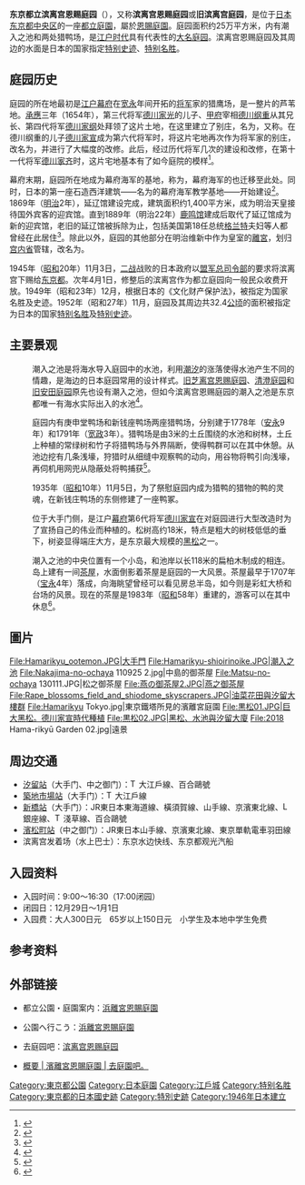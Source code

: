{{japanese|japanese=浜離宮恩賜庭園|kana=はまりきゅう おんし ていえん|romaji=Hamarikyu Onshi Teien}}
{{Infobox park
|park          = 滨离宫恩赐庭园
|image         = Hamarikyu Garden as seen from Shiodome.jpg
|image size    = 300px
|alt           = 
|image_caption = 庭園全景
|type          = [[東京都立公園|都立庭園]]、[[特別名勝|特別名勝]]
|location      = [[日本|日本]][[东京都|东京都]][[中央区_(东京都)|中央区]]濱離宮庭園
|coordinates   = {{Coord|35|39|36|N|139|45|49|E|type:landmark|display=inline,title}}
|area          = 250,215.72m<sup>2</sup>
|opened        = {{Start date|1946|04}}
|facilities    = 集會場（芳梅亭、中島的御茶屋）等
|parking_lot   = 僅觀光巴士與身障人士車輛
|operator      = 
|visitors      = 
|status        = 
|website       = https://www.tokyo-park.or.jp/teien/contents/index028.html
}}
'''东京都立滨离宫恩赐庭园'''（{{lang-ja|東京都立浜離宮恩賜庭園}}），又称'''滨离宫恩赐庭园'''或'''旧滨离宫庭园'''，是位于[[日本|日本]][[东京都|东京都]][[中央区_(东京都)|中央区]]的一座[[東京都立公園|都立庭園]]，屬於[[恩賜庭園|恩賜庭園]]。庭园面积约25万平方米，内有潮入之池和两处猎鸭场，是[[江户时代|江户时代]]具有代表性的[[大名_(稱謂)|大名]][[日本庭園|庭园]]。滨离宫恩赐庭园及其周边的水面是日本的国家指定[[特别史迹|特别史迹]]、[[特别名胜|特别名胜]]。

== 庭园历史 ==

庭园的所在地最初是[[江户幕府|江户幕府]]在[[宽永|宽永]]年间开拓的[[征夷大將軍|将军]]家的猎鹰场，是一整片的芦苇地。[[承應|承應]]三年（1654年），第三代将军[[德川家光|德川家光]]的儿子、[[甲府|甲府]]宰相[[德川纲重|德川纲重]]从其兄长、第四代将军[[德川家纲|德川家纲]]处拜领了这片土地，在这里建立了别庄，名为{{nihongo|'''甲府滨屋敷'''|甲府浜屋敷}}，又称{{nihongo|'''海手屋敷'''|海手屋敷}}。在德川纲重的儿子[[德川家宣|德川家宣]]成为第六代将军时，将这片宅地再次作为将军家的别庄，改名为{{nihongo|'''滨御殿'''|浜御殿}}，并进行了大幅度的改修。此后，经过历代将军几次的建设和改修，在第十一代将军[[德川家齐|德川家齐]]时，这片宅地基本有了如今庭院的模样<ref>{{cite web |url=http://teien.tokyo-park.or.jp/contents/outline028.html |title=浜離宮恩賜庭園：概要 |publisher=東京都公園協会 |language=ja |accessdate=2010-03-27 |archive-url=https://web.archive.org/web/20100429050656/http://teien.tokyo-park.or.jp/contents/outline028.html |archive-date=2010-04-29 |dead-url=yes }}</ref>。

幕府末期，庭园所在地成为幕府海军的基地，称为{{nihongo|'''海军所'''|海軍所}}，幕府海军的{{nihongo|军舰训练基地|軍艦操練所}}也迁移至此处。同时，日本的第一座石造西洋建筑——名为{{nihongo|'''延辽馆'''|延遼館}}的幕府海军教学基地——开始建设<ref>{{cite web |url=http://www.komazawa-u.ac.jp/~kazov/Nis/study/castles/hamarikyu-brief+.ppt |title=浜離宮：江戸幕府の海軍基地 |publisher=中世城郭研究会　西村 和夫 |language=ja |accessdate=2010-03-27 |archive-date=2021-02-15 |archive-url=https://web.archive.org/web/20210215023706/https://www.komazawa-u.ac.jp/~kazov/Nis/study/castles/hamarikyu-brief+.ppt |dead-url=no }}</ref>。1869年（[[明治|明治]]2年），延辽馆建设完成，建筑面积约1,400平方米，成为明治天皇接待国外宾客的迎宾馆。直到1889年（明治22年）[[鹿鸣馆|鹿鸣馆]]建成后取代了延辽馆成为新的迎宾馆，老旧的延辽馆被拆除为止，包括美国第18任总统[[尤利塞斯·S·格兰特|格兰特]]夫妇等人都曾经在此居住<ref>{{cite web |url=http://www.tokyochuo.net/issue/city/0205_hama/0205_ver1.html |title=浜離宮恩賜庭園観光編 |publisher=NPO法人東京中央ネット |language=ja |accessdate=2010-03-27 |archive-date=2016-03-08 |archive-url=https://web.archive.org/web/20160308194219/http://www.tokyochuo.net/issue/city/0205_hama/0205_ver1.html |dead-url=no }}</ref>。除此以外，庭园的其他部分在明治维新中作为皇室的[[離宮|離宮]]，划归[[宫内厅|宫内省]]管辖，改名为{{nihongo|'''滨离宫'''|浜離宮}}。

1945年（[[昭和|昭和]]20年）11月3日，[[二战|二战]]战败的日本政府以[[駐日盟軍總司令|盟军总司令部]]的要求将滨离宫下赐给[[东京都|东京都]]。次年4月1日，修整后的滨离宫作为都立庭园向一般民众收费开放。1949年（昭和23年）12月，根据日本的《文化财产保护法》，{{nihongo|'''旧滨离宫庭园'''|旧浜離宮庭園}}被指定为国家名胜及史迹。1952年（昭和27年）11月，庭园及其周边共32.4[[公顷|公顷]]的面积被指定为日本的国家[[特别名胜|特别名胜]]及[[特别史迹|特别史迹]]。

== 主要景观 ==
;{{nihongo|潮入之池|潮入の池、しおいりのいけ}}
: 潮入之池是将海水导入庭园中的水池，利用[[潮汐|潮汐]]的涨落使得水池产生不同的情趣，是海边的日本庭园常用的设计样式。[[旧芝离宫恩赐庭园|旧芝离宫恩赐庭园]]、[[清澄庭园|清澄庭园]]和[[旧安田庭园|旧安田庭园]]原先也设有潮入之池，但如今滨离宫恩赐庭园的潮入之池是东京都唯一有海水实际出入的水池<ref>{{cite web |url=http://www.kensetsu.metro.tokyo.jp/kouen/kouenannai/park/hamarikyu.html |publisher=东京都建设局 |title=都立公園·庭園案内 |language=ja |accessdate=2010-03-26 |archive-date=2019-09-15 |archive-url=https://web.archive.org/web/20190915224007/http://www.kensetsu.metro.tokyo.jp/kouen/kouenannai/park/hamarikyu.html |dead-url=no }}</ref>。

;{{nihongo|猎鸭场|鴨場、かもば}}
: 庭园内有庚申堂鸭场和新钱座鸭场两座猎鸭场，分别建于1778年（[[安永|安永]]9年）和1791年（[[宽政|宽政]]3年）。猎鸭场是由3米的土丘围绕的水池和树林，土丘上种植的常绿树和竹子将猎鸭场与外界隔断，使得鸭群可以在其中休憩。从池边挖有几条浅壕，狩猎时从细缝中观察鸭的动向，用谷物将鸭引向浅壕，再伺机用网兜从隐蔽处将鸭捕获<ref>{{cite web |url=http://www.tokyo-park.or.jp/park/format/view028.html |title=浜離宮恩賜庭園 - 見どころ |publisher=东京都公园协会 |language=ja |accessdate=2010-03-26 |archive-date=2021-03-23 |archive-url=https://web.archive.org/web/20210323115545/https://www.tokyo-park.or.jp/park/format/view028.html |dead-url=no }}</ref>。

;{{nihongo|鸭冢|鴨塚、かもづか}}
: 1935年（[[昭和|昭和]]10年）11月5日，为了祭慰庭园内成为猎鸭的猎物的鸭的灵魂，在新钱庄鸭场的东侧修建了一座鸭冢。

;{{nihongo|三百年之松|三百年の松、さんびゃくねんのまつ}}
: 位于大手门侧，是江户[[幕府|幕府]]第6代将军[[德川家宣|德川家宣]]在对庭园进行大型改造时为了宣扬自己的伟业而种植的。松树高约18米，特点是粗大的树枝低低的垂下，树姿显得端庄大方，是东京最大规模的[[黑松_(植物)|黑松]]之一。

;{{nihongo|中岛的茶屋|中島の御茶屋、なかしまのおちゃや}}
: 潮入之池的中央位置有一个小岛，和池岸以长118米的扁柏木制成的{{nihongo|传桥|お伝い橋、おつたいはし}}相连。岛上建有一间[[茶屋|茶屋]]，水面倒影着茶屋是庭园的一大风景。茶屋最早于1707年（[[宝永|宝永]]4年）落成，向海眺望曾经可以看见房总半岛，如今则是彩虹大桥和台场的风景。现在的茶屋是1983年（[[昭和|昭和]]58年）重建的，游客可以在其中休息<ref>{{cite web |url=http://teien.tokyo-park.or.jp/cn/hama-rikyu/map.html |title=滨离宫恩赐庭园 - 园内介绍 |publisher=东京都公园协会 |language=zh |accessdate=2010-03-26 |archive-date=2016-08-13 |archive-url=https://web.archive.org/web/20160813073044/http://teien.tokyo-park.or.jp/cn/hama-rikyu/map.html |dead-url=no }}</ref>。

== 圖片 ==
<gallery>
File:Hamarikyu_ootemon.JPG|大手門
File:Hamarikyu-shioirinoike.JPG|潮入之池
File:Nakajima-no-ochaya 110925 2.jpg|中島的御茶屋
File:Matsu-no-ochaya 130111.JPG|松之御茶屋
File:燕の御茶屋2.JPG|燕之御茶屋
File:Rape_blossoms_field_and_shiodome_skyscrapers.JPG|油菜花田與汐留大樓群
File:Hamarikyu Tokyo.jpg|東京鐵塔所見的濱離宮庭園
File:黒松01.JPG|巨大黑松。德川家宣時代種植
File:黒松02.JPG|黑松、水池與汐留大廈
File:2018 Hama-rikyū Garden 02.jpg|遠景
</gallery>

== 周边交通 ==
* [[汐留站|汐留站]]（大手门、中之御门）：[[File:Toei_Oedo_line_symbol.svg|15px]]大江戶線、{{RailwayLineColor|#27404E|■}}百合鷗號
* [[築地市場站|築地市場站]]（大手门）：[[File:Toei_Oedo_line_symbol.svg|15px]]大江戶線
* [[新橋站_(日本)|新橋站]]（大手门）：{{RailwayLineColor|green|■}}JR東日本東海道線、橫須賀線、山手線、京濱東北線、[[File:Logo_of_Tokyo_Metro_Ginza_Line.svg|15px]]銀座線、[[File:Toei_Asakusa_line_symbol.svg|15px]]淺草線、{{RailwayLineColor|#27404E|■}}百合鷗號
* [[濱松町站|濱松町站]]（中之御门）：{{RailwayLineColor|green|■}}JR東日本山手線、京濱東北線、{{RailwayLineColor|#1479cc|■}}東京單軌電車羽田線
* 滨离宫发着场（水上巴士）：东京水边快线、东京都观光汽船

== 入园资料 ==
* 入园时间：9:00～16:30（17:00闭园）
* 闭园日：12月29日〜1月1日
* 入园费：大人300日元　65岁以上150日元　小学生及本地中学生免费

== 参考资料 ==
{{reflist}}

== 外部链接 ==
{{Commons|Category:Hama-rikyū Garden}}
* {{ja}} 都立公園・庭園案内：[http://www.kensetsu.metro.tokyo.jp/kouen/kouenannai/park/hamarikyu.html 浜離宮恩賜庭園] {{Wayback|url=http://www.kensetsu.metro.tokyo.jp/kouen/kouenannai/park/hamarikyu.html |date=20190915224007 }}
* {{ja}} 公園へ行こう：[https://web.archive.org/web/20100314214134/http://www.tokyo-park.or.jp/park/format/outline028.html 浜離宮恩賜庭園]
* {{zh-hans}} 去庭园吧：[http://teien.tokyo-park.or.jp/cn/hama-rikyu/index.html 滨离宫恩赐庭园] {{Wayback|url=http://teien.tokyo-park.or.jp/cn/hama-rikyu/index.html |date=20190228115907 }}
* {{zh-hant}} [http://teien.tokyo-park.or.jp/hk/hama-rikyu/index.html 概要 | 濱離宮恩賜庭園 | 去庭園吧。] {{Wayback|url=http://teien.tokyo-park.or.jp/hk/hama-rikyu/index.html |date=20190407004939 }}

{{東京都立公園}}
{{Japanese Special Scenery}}
{{DEFAULTSORT:Hamarikyu Onshi Teien}}
[[Category:東京都公園|Category:東京都公園]]
[[Category:日本庭園|Category:日本庭園]]
[[Category:江戶城|Category:江戶城]]
[[Category:特别名胜|Category:特别名胜]]
[[Category:東京都的日本國史跡|Category:東京都的日本國史跡]]
[[Category:特別史跡|Category:特別史跡]]
[[Category:1946年日本建立|Category:1946年日本建立]]
